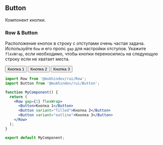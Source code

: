 
## Button

Компонент кнопки.

### Row & Button

Расположение кнопок в строку с отступами очень частая задача.
Используйте `Row` и его пропс `gap` для настройки отступов.
Укажите `flexWrap`, если необходимо,
чтобы кнопки переносились на следующую строку если не хватает места.

<Row gap={1} flexWrap>
  <Button>Кнопка 1</Button>
  <Button variant="filled">Кнопка 2</Button>
  <Button variant="outline">Кнопка 3</Button>
</Row>

```jsx
import Row from '@mukhindev/rui/Row';
import Button from '@mukhindev/rui/Button';

function MyComponent() {
  return (
    <Row gap={1} flexWrap>
      <Button>Кнопка 1</Button>
      <Button variant="filled">Кнопка 2</Button>
      <Button variant="outline">Кнопка 3</Button>
    </Row>
  );
}

export default MyComponent;
```
